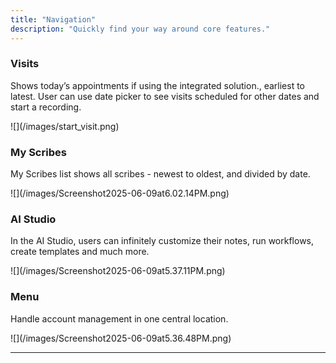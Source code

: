 ```yaml
---
title: "Navigation"
description: "Quickly find your way around core features."
---
```


### Visits

Shows today’s appointments if using the integrated solution., earliest to latest. User can use date picker to see visits scheduled for other dates and start a recording.

<Frame>
  ![](/images/start_visit.png)
</Frame>

### My Scribes

My Scribes list shows all scribes - newest to oldest, and divided by date.

<Frame>
  ![](/images/Screenshot2025-06-09at6.02.14PM.png)
</Frame>

### AI Studio

In the AI Studio, users can infinitely customize their notes, run workflows, create templates and much more.

<Frame>
  ![](/images/Screenshot2025-06-09at5.37.11PM.png)
</Frame>

### Menu

Handle account management in one central location.

<Frame>
  ![](/images/Screenshot2025-06-09at5.36.48PM.png)
</Frame>

---